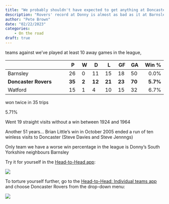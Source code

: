```yaml
---
title: "We probably shouldn't have expected to get anything at Doncaster anyway"
description: "Rovers' record at Donny is almost as bad as it at Barnsley."
author: "Pete Brown"
date: "02/22/2023"
categories:
    - On the road
draft: true
---
```


teams against we've played at least 10 away games in the league, 

|                   | P  | W | D  | L  | GF | GA | Win % |
|-------------------|----|---|----|----|----|----|------:|
| Barnsley          | 26 | 0 | 11 | 15 | 18 | 50 |     0.0% |
| **Doncaster Rovers**  | **35** | **2** | **12** | **21** | **23** | **70** |  **5.7%**|
| Watford           | 15 | 1 | 4  | 10 | 15 | 32 |  6.7% |


won twice in 35 trips

5.71%

Went 19 straight visits without a win between 1924 and 1964

Another 51 years... Brian Little's win in October 2005 ended a run of ten winless visits to Doncaster (Steve Davies and Steve Jennngs)

Only team we have a worse win percentage in the league is Donny's South Yorkshire neighbours Barnsley

Try it for yourself in the [Head-to-Head app](/apps/head2head-all/):

![](bogey-grounds.gif)

To torture yourself further, go to the [Head-to-Head: Individual teams app](/apps/head2head/) and choose Doncaster Rovers from the drop-down menu:

![](doncaster-record.gif)